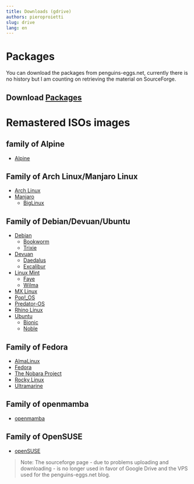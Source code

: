```yaml
---
title: Downloads (gdrive)
authors: pieroproietti
slug: drive
lang: en
---
```


# Packages
You can download the packages from penguins-eggs.net, currently there is no history but I am counting on retrieving the material on SourceForge.

## Download [Packages](https://penguins-eggs.net/basket/index.php/packages/?p=packages)


# Remastered ISOs images

## family of Alpine
* [Alpine](/alpine)

## Family of Arch Linux/Manjaro Linux
* [Arch Linux](/archlinux)
* [Manjaro](/manjaro)
  * [BigLinux](/biglinux)

## Family of Debian/Devuan/Ubuntu
* [Debian](/debian)
  * [Bookworm](/debian/bookworm)
  * [Trixie](/debian/trixie)
* [Devuan](/devuan)
  * [Daedalus](/devuan/daedalus)
  * [Excalibur](/devuan/excalibur)
* [Linux Mint](/linuxmint)
  * [Faye](/linuxmint/faye)
  * [Wilma](/linuxmint/wilma)
* [MX Linux](/mxlinux)
* [Pop!_OS](/pop-os)
* [Predator-OS](/predator)
* [Rhino Linux](/rhino)
* [Ubuntu](/ubuntu)
  * [Bionic](/ubuntu/bionic)
  * [Noble](/ubuntu/noble)

## Family of Fedora
* [AlmaLinux](/almalinux)
* [Fedora](/fedora)
* [The Nobara Project](/nobara)
* [Rocky Linux](/rocky)
* [Ultramarine](/ultramarine)

## Family of openmamba
* [openmamba](/openmamba)

## Family of OpenSUSE
* [openSUSE](/opensuse)

> Note:
The sourceforge page - due to problems uploading and downloading - is no longer used in favor of Google Drive and the VPS used for the penguins-eggs.net blog.
